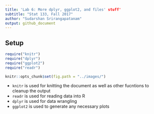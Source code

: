 ```yaml
---
title: 'Lab 6: More dplyr, ggplot2, and files' stuff'
subtitle: "Stat 133, Fall 2017"
author: "Sudarshan Srirangapatanam"
output: github_document
---
```


## Setup

```r
require("knitr")
require("dplyr")
require("ggplot2")
require("readr")

knitr::opts_chunk$set(fig.path = "../images/")
```

+ `knitr` is used for knitting the document as well as other fucntions to cleanup the output
+ `readr` is used for reading data into R
+ `dplyr` is used for data wrangling
+ `ggplot2` is used to generate any necessary plots
